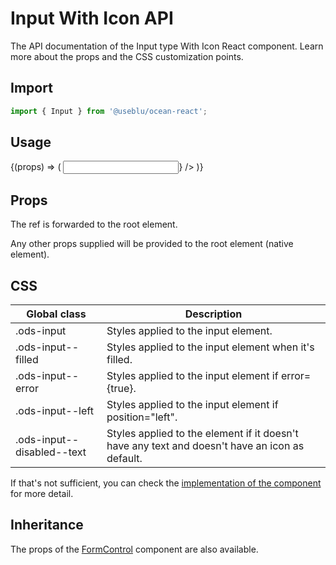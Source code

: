 
<Meta title="Components/Inputs/With Icon" component={Input} />

# Input With Icon API

The API documentation of the Input type With Icon React component.
Learn more about the props and the CSS customization points.

## Import

```javascript
import { Input } from '@useblu/ocean-react';
```

## Usage

<Canvas>
  <Story
    name="With Icon"
    args={{
      label: 'With Icon Input',
      placeholder: 'Placeholder...',
      position: 'left',
      helperText: 'Some text here!',
      error: false,
      disabled: false,
      type: 'text',
    }}
    parameters={{
      controls: { exclude: /^blocked*/ },
    }}
    argTypes={{
      type: {
        options: ['text', 'number', 'password'],
        control: { type: 'select' },
      },
      position: {
        options: ['right', 'left'],
        control: { type: 'select' },
      },
      label: {
        control: 'text',
      },
      adornment: {
        control: 'text',
      },
      placeholder: {
        control: 'text',
      },
      disabled: {
        control: 'boolean',
      },
      helperText: {
        control: 'text',
      },
    }}
  >
    {(props) => (
      <Input
        id="input-with-icon"
        {...props}
        adornment={<EyeOutline size={24} />}
      />
    )}
  </Story>
</Canvas>

## Props

<ArgsTable of="." />

The ref is forwarded to the root element.

Any other props supplied will be provided to the root element (native element).

## CSS

| Global class               | Description                                                                                    |
| -------------------------- | ---------------------------------------------------------------------------------------------- |
| .ods-input                 | Styles applied to the input element.                                                           |
| .ods-input--filled         | Styles applied to the input element when it's filled.                                          |
| .ods-input--error          | Styles applied to the input element if error={true}.                                           |
| .ods-input--left           | Styles applied to the input element if position="left".                                        |
| .ods-input--disabled--text | Styles applied to the element if it doesn't have any text and doesn't have an icon as default. |

If that's not sufficient, you can check the [implementation of the component](https://github.com/ocean-ds/ocean-web/blob/master/packages/ocean-react/src/Input/Input.tsx) for more detail.

## Inheritance

The props of the [FormControl](?path=/docs/components-formcontrol--page) component are also available.
